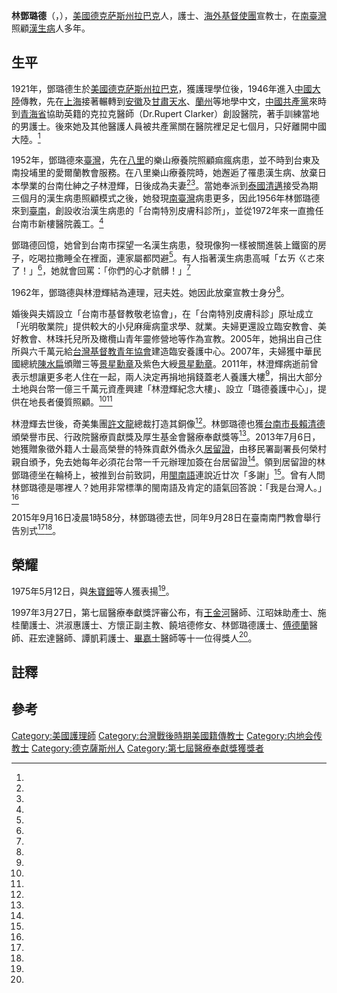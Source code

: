 {{Infobox Person
| name   = 林鄧璐德
| foreign_name= Ruth Duncan
| image     = 
| image_size    
| caption  = 
| birth_date  = 1921年
| birth_place = {{USA-1912}}[[德克萨斯州|德克萨斯州]][[拉伯克_(德克薩斯州)|拉巴克]]
| death_date  = {{death date and age|2015|9|29|1921}}
| death_place ={{TWN}}[[臺南市|臺南市]][[中西區_(臺南)|中西區]]
| occupation =護士、宣教士
| nationality = {{USA}}
|alma_mater        
| office = 
| term_start = 
| term_end = 
| spouse = 林澄輝
| children= 
| honours =醫療奉獻獎（1997年）
}}

'''林鄧璐德'''（{{lang-en|'''Ruth Duncan'''}}，{{bd|1921年||2015年|9月16日|}}），[[美國|美國]][[德克萨斯州|德克萨斯州]][[拉伯克_(德克薩斯州)|拉巴克]]人，護士、[[海外基督使團|海外基督使團]]宣教士，在[[南臺灣|南臺灣]]照顧[[漢生病|漢生病]]人多年。

==生平==

1921年，鄧璐德生於[[美國|美國]][[德克萨斯州|德克萨斯州]][[拉伯克_(德克薩斯州)|拉巴克]]，獲護理學位後，1946年進入[[中國大陸|中國大陸]]傳教，先在[[上海|上海]]接著輾轉到[[安徽|安徽]]及[[甘肅|甘肅]][[天水|天水]]、[[蘭州|蘭州]]等地學中文，[[中國共產黨|中國共產黨]]來時到[[青海省|青海省]]協助英籍的克拉克醫師（Dr.Rupert Clarker）創設醫院，著手訓練當地的男護士。後來她及其他醫護人員被共產黨關在醫院裡足足七個月，只好離開中國大陸。<ref name="厚生"/>  

1952年，鄧璐德來[[臺灣|臺灣]]，先在[[八里區|八里]]的樂山療養院照顧痲瘋病患，並不時到台東及南投埔里的愛爾蘭教會服務。在八里樂山療養院時，她邂逅了罹患漢生病、放棄日本學業的台南仕紳之子林澄輝，日後成為夫妻<ref name="王俊忠"/><ref name="莊宗勳"/>。當她奉派到[[泰國|泰國]][[清邁|清邁]]接受為期三個月的漢生病患照顧模式之後，她發現[[南臺灣|南臺灣]]病患更多，因此1956年林鄧璐德來到[[臺南|臺南]]，創設收治漢生病患的「台南特別皮膚科診所」，並從1972年來一直擔任台南市新樓醫院義工。<ref name="厚生"/>  

鄧璐德回憶，她曾到台南市探望一名漢生病患，發現像狗一樣被關進裝上鐵窗的房子，吃喝拉撒睡全在裡面，連家屬都閃避<ref name="莊宗勳"/>。有人指著漢生病患高喊「ㄊㄞ ㄍㄜ{{efn|閩南語意謂骯髒、噁心。}}來了！」<ref name="厚生"/>，她就會回罵：「你們的心才骯髒！」<ref name="莊宗勳"/>  

1962年，鄧璐德與林澄輝結為連理，冠夫姓。她因此放棄宣教士身分<ref name="莊宗勳"/>。

婚後與夫婿設立「台南市基督教敬老協會」，在「台南特別皮膚科診」原址成立「光明敬業院」提供較大的小兒麻痺病童求學、就業。夫婦更還設立臨安教會、美好教會、林珠托兒所及橄欖山青年靈修營地等作為宣教。2005年，她捐出自己住所與六千萬元給[[基督教青年会|台灣基督教青年協會]]建造臨安養護中心。2007年，夫婦獲中華民國總統[[陳水扁|陳水扁]]頒贈三等[[景星勳章|景星勳章]]及紫色大綬[[景星勳章|景星勳章]]。2011年，林澄輝病逝前曾表示想讓更多老人住在一起，兩人決定再捐地捐錢蓋老人養護大樓<ref name="王俊忠"/>，捐出大部分土地與台幣一億三千萬元資產興建「林澄輝紀念大樓」、設立「璐德養護中心」，提供在地長者優質照顧。<ref name="于郁金"/><ref name="王俊忠2"/>

林澄輝去世後，奇美集團[[許文龍|許文龍]]總裁打造其銅像<ref name="吳淑敏"/>。林鄧璐德也獲[[台南市長|台南市長]][[賴清德|賴清德]]頒榮譽市民、行政院醫療貢獻獎及厚生基金會醫療奉獻獎等<ref name="王俊忠2"/>。2013年7月6日，她獲贈象徵外籍人士最高榮譽的特殊貢獻外僑永久[[居留證_(中華民國)|居留證]]，由移民署副署長何榮村親自頒予，免去她每年必須花台幣一千元辦理加簽在台居留證<ref name="移民署"/>。領到居留證的林鄧璐德坐在輪椅上，被推到台前致詞，用[[閩南語|閩南語]]連說近廿次「多謝」<ref name="莊宗勳"/>。曾有人問林鄧璐德是哪裡人？她用非常標準的閩南語及肯定的語氣回答說：「我是台灣人。」<ref name="于郁金"/>

2015年9月16日凌晨1時58分，林鄧璐德去世，同年9月28日在臺南南門教會舉行告別式<ref name="于郁金"/><ref name="王俊忠2"/>。

==榮耀==
1975年5月12日，與[[朱寶鈿|朱寶鈿]]等人獲表揚<ref name="1975-05-13"/>。

1997年3月27日，第七屆醫療奉獻獎評審公布，有[[王金河|王金河]]醫師、江昭妹助產士、施桂蘭護士、洪淑惠護士、方懷正副主教、饒培德修女、林鄧璐德護士、[[傅德蘭|傅德蘭]]醫師、莊宏達醫師、譚凱莉護士、[[畢嘉士|畢嘉士]]醫師等十一位得獎人<ref name="1997-03-28"/>。

==註釋==
{{notelist|iger=}}

==參考==
{{portal box|人物|台灣|台南|美國|基督教|醫學}}
{{reflist|1|refs=

<ref name="1997-03-28">{{Cite news|url=|title=醫療奉獻獎 11位醫護得獎 服務病患無怨無悔|author=|language=zh-tw|publisher=《聯合報》|date=1997-03-28|accessdate=}}</ref>

<ref name="王俊忠">{{Cite news|url=http://news.ltn.com.tw/news/focus/paper/694563|title=林鄧璐德 獲永久居留證|language=zh-tw|publisher=《自由時報》|author=王俊忠|date=2013-07-07|accessdate=2015-09-29|archive-date=2019-11-30|archive-url=https://web.archive.org/web/20191130025523/https://news.ltn.com.tw/news/focus/paper/694563|dead-url=no}}</ref>

<ref name="王俊忠2">{{Cite news|url=http://news.ltn.com.tw/news/life/paper/919310|title=奉獻台灣醫療50年 林鄧璐德永別了|language=zh-tw|publisher=《自由時報》|author=王俊忠|date=2015-09-29|accessdate=2015-09-29|archive-date=2019-11-28|archive-url=https://web.archive.org/web/20191128231633/https://news.ltn.com.tw/news/life/paper/919310|dead-url=no}}</ref>

<ref name="于郁金">{{Cite news|url=http://www.greatnews.com.tw/home/news_pagein.php?iType=1004&n_id=99225|title=台灣媳婦林鄧璐德半世紀奉獻台灣醫療   功成歸天家|language=zh-tw|publisher=《大成報》|author=于郁金、連凱斐|date=2015-09-29|accessdate=2015-09-29|archive-date=2016-03-10|archive-url=https://web.archive.org/web/20160310063715/http://www.greatnews.com.tw/home/news_pagein.php?iType=1004&n_id=99225|dead-url=no}}</ref>

<ref name="厚生">{{Cite web|url=http://www.hwe.org.tw/award_winners_7_8.asp|title=林鄧璐德小檔案|language=zh-tw|publisher=財團法人厚生基金會|author=林進修|date=|accessdate=2015-09-29|archive-date=2019-08-12|archive-url=https://web.archive.org/web/20190812140438/http://www.hwe.org.tw/award_winners_7_8.asp|dead-url=no}}</ref>

<ref name="移民署">{{Cite web|url=https://www.immigration.gov.tw/ct.asp?xItem=1211169&ctNode=30459&mp=s015|title=何副署長頒發「特殊貢獻外僑永久居留證」予林澄輝基金會-林鄧璐德女士|language=zh-tw|publisher=中華民國內政部移民署臺南市第一服務站|author=|date=|accessdate=2015-09-29}}</ref>

<ref name="莊宗勳">{{Cite news|url=|title=關懷病友 美婦人為愛棄當宣教士|language=zh-tw|publisher=《聯合報》|author=莊宗勳|date=2013-07-07|accessdate=}}</ref>

<ref name="吳淑敏">{{Cite news|url=http://www.ct.org.tw/1263249|title=典型在夙昔 林澄輝大樓續傳愛、照顧、希望|language=zh-tw|publisher=《基督教論壇報》|author=吳淑敏|date=2015-09-04|accessdate=2015-09-29|archive-date=2019-11-29|archive-url=https://web.archive.org/web/20191129073847/https://www.ct.org.tw/1263249|dead-url=no}}</ref>
<ref name="1975-05-13">{{Cite news|url=|title=昨晚燭光晚會表揚優良護士|author=|language=zh-tw|publisher=《聯合報》|date=1975-05-13|accessdate=}}</ref>


}}

{{DEFAULTSORT:Duncan, Ruth }}
[[Category:美國護理師|Category:美國護理師]]
[[Category:台灣戰後時期美國籍傳教士|Category:台灣戰後時期美國籍傳教士]]
[[Category:内地会传教士|Category:内地会传教士]]
[[Category:德克薩斯州人|Category:德克薩斯州人]]
[[Category:第七屆醫療奉獻獎獲獎者|Category:第七屆醫療奉獻獎獲獎者]]